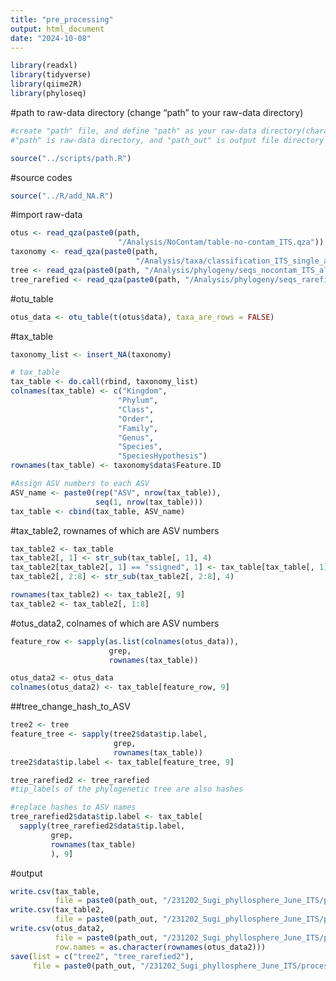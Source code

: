 ```yaml
---
title: "pre_processing"
output: html_document
date: "2024-10-08"
---
```


```r
library(readxl)
library(tidyverse)
library(qiime2R)
library(phyloseq)
```

#path to raw-data directory (change "path" to your raw-data directory)

```r
#create "path" file, and define "path" as your raw-data directory(character vector) in the file
#"path" is raw-data directory, and "path_out" is output file directory

source("../scripts/path.R")
```

#source codes

```r
source("../R/add_NA.R")
```

#import raw-data

```r
otus <- read_qza(paste0(path, 
                        "/Analysis/NoContam/table-no-contam_ITS.qza"))
taxonomy <- read_qza(paste0(path, 
                            "/Analysis/taxa/classification_ITS_single_all.qza"))
tree <- read_qza(paste0(path, "/Analysis/phylogeny/seqs_nocontam_ITS_aligned_masked_tree_rooted.qza"))
tree_rarefied <- read_qza(paste0(path, "/Analysis/phylogeny/seqs_rarefied_ITS_aligned_masked_tree_rooted.qza"))
```

#otu_table

```r
otus_data <- otu_table(t(otus$data), taxa_are_rows = FALSE)
```

#tax_table

```r
taxonomy_list <- insert_NA(taxonomy)

# tax_table
tax_table <- do.call(rbind, taxonomy_list)
colnames(tax_table) <- c("Kingdom", 
                        "Phylum", 
                        "Class", 
                        "Order", 
                        "Family", 
                        "Genus", 
                        "Species", 
                        "SpeciesHypothesis")
rownames(tax_table) <- taxonomy$data$Feature.ID

#Assign ASV numbers to each ASV
ASV_name <- paste0(rep("ASV", nrow(tax_table)), 
                   seq(1, nrow(tax_table)))
tax_table <- cbind(tax_table, ASV_name)
```

#tax_table2, rownames of which are ASV numbers

```r
tax_table2 <- tax_table
tax_table2[, 1] <- str_sub(tax_table[, 1], 4)
tax_table2[tax_table2[, 1] == "ssigned", 1] <- tax_table[tax_table[, 1] == "Unassigned", 1]
tax_table2[, 2:8] <- str_sub(tax_table2[, 2:8], 4)

rownames(tax_table2) <- tax_table2[, 9]
tax_table2 <- tax_table2[, 1:8]
```


#otus_data2, colnames of which are ASV numbers

```r
feature_row <- sapply(as.list(colnames(otus_data)), 
                      grep, 
                      rownames(tax_table))

otus_data2 <- otus_data
colnames(otus_data2) <- tax_table[feature_row, 9]
```

##tree_change_hash_to_ASV

```r
tree2 <- tree
feature_tree <- sapply(tree2$data$tip.label, 
                       grep, 
                       rownames(tax_table))
tree2$data$tip.label <- tax_table[feature_tree, 9]
```

```r
tree_rarefied2 <- tree_rarefied
#tip_labels of the phylogenetic tree are also hashes

#replace hashes to ASV names
tree_rarefied2$data$tip.label <- tax_table[
  sapply(tree_rarefied2$data$tip.label, 
         grep, 
         rownames(tax_table)
         ), 9]
```

#output

```r
write.csv(tax_table, 
          file = paste0(path_out, "/231202_Sugi_phyllosphere_June_ITS/processed_data/tax_table_ITS.csv"))
write.csv(tax_table2, 
          file = paste0(path_out, "/231202_Sugi_phyllosphere_June_ITS/processed_data/tax_table2_ITS.csv"))
write.csv(otus_data2, 
          file = paste0(path_out, "/231202_Sugi_phyllosphere_June_ITS/processed_data/otus_data_ITS.csv"), 
          row.names = as.character(rownames(otus_data2)))
save(list = c("tree2", "tree_rarefied2"), 
     file = paste0(path_out, "/231202_Sugi_phyllosphere_June_ITS/processed_data/trees.Rdata"))
```
